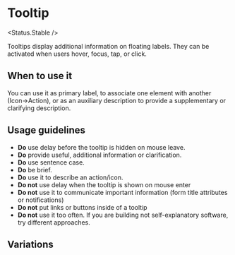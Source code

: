 
# Tooltip

<Status.Stable />

Tooltips display additional information on floating labels.
They can be activated when users hover, focus, tap, or click.

<Story id="components-tooltip--base" />

<Props of={Tooltip} />

## When to use it

You can use it as primary label, to associate one element with another (Icon→Action), or
as an auxiliary description to provide a supplementary or clarifying description.

## Usage guidelines

- **Do** use delay before the tooltip is hidden on mouse leave.
- **Do** provide useful, additional information or clarification.
- **Do** use sentence case.
- **Do** be brief.
- **Do** use it to describe an action/icon.
- **Do not** use delay when the tooltip is shown on mouse enter
- **Do not** use it to communicate important information (form title attributes or notifications)
- **Do not** put links or buttons inside of a tooltip
- **Do not** use it too often. If you are building not self-explanatory software, try different approaches.

## Variations

<Story id="components-tooltip--top-left" />

<Story id="components-tooltip--bottom-right" />

<Story id="components-tooltip--left-center" />
